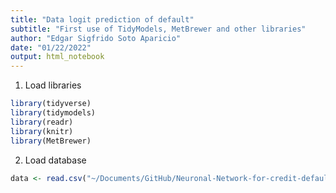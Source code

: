 ```yaml
---
title: "Data logit prediction of default"
subtitle: "First use of TidyModels, MetBrewer and other libraries"
author: "Edgar Sigfrido Soto Aparicio"
date: "01/22/2022"
output: html_notebook
---
```

1. Load libraries
```r
library(tidyverse)
library(tidymodels)
library(readr)
library(knitr)
library(MetBrewer)
```
2. Load database 
```r
data <- read.csv("~/Documents/GitHub/Neuronal-Network-for-credit-default-prediction/Neuronal network edgar/Data.csv")

```









